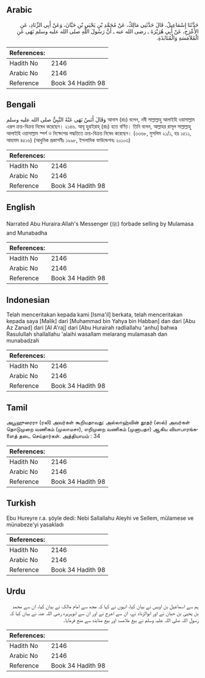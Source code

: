 ## Arabic


<div dir="rtl" lang="ar" style={{fontSize:'larger',backgroundColor:'#f8f9fa',padding:20}}>
حَدَّثَنَا إِسْمَاعِيلُ، قَالَ حَدَّثَنِي مَالِكٌ، عَنْ مُحَمَّدِ بْنِ يَحْيَى بْنِ حَبَّانَ، وَعَنْ أَبِي الزِّنَادِ، عَنِ الأَعْرَجِ، عَنْ أَبِي هُرَيْرَةَ ـ رضى الله عنه ـ أَنَّ رَسُولَ اللَّهِ صلى الله عليه وسلم نَهَى عَنِ الْمُلاَمَسَةِ وَالْمُنَابَذَةِ‏.‏
</div>
<div style={{backgroundColor:'#f8f9fa',padding:20, marginBottom: 10}}><table> <thead> <tr> <th>References:</th> <th></th> </tr> </thead> <tbody><tr><td>Hadith No</td><td>2146</td></tr><tr><td>Arabic No</td><td>2146</td></tr><tr><td>Reference</td><td>Book 34 Hadith 98</td></tr></tbody></table></div>

## Bengali


<div dir="ltr" lang="bn" style={{fontSize:'larger',backgroundColor:'#f8f9fa',padding:20}}>
وَقَالَ أَنَسٌ نَهَى عَنْهُ النَّبِيُّ صلى الله عليه وسلم আনাস (রাঃ) বলেন, নবী সাল্লাল্লাহু আলাইহি ওয়াসাল্লাম এরূপ ক্রয়-বিক্রয় নিষেধ করেছেন। ২১৪৬. আবূ হুরাইরাহ্ (রাঃ) হতে বর্ণিত। তিনি বলেন, আল্লাহর রাসূল সাল্লাল্লাহু আলাইহি ওয়াসাল্লাম স্পর্শ ও নিক্ষেপের পদ্ধতিতে ক্রয়-বিক্রয় নিষেধ করেছেন। (৩৩৬৮, মুসলিম ২১/১, হাঃ ১৫১১, আহমাদ ৪৫১৬) (আধুনিক প্রকাশনীঃ ১৯৯৮, ইসলামিক ফাউন্ডেশনঃ ২০১০৩)
</div>
<div style={{backgroundColor:'#f8f9fa',padding:20, marginBottom: 10}}><table> <thead> <tr> <th>References:</th> <th></th> </tr> </thead> <tbody><tr><td>Hadith No</td><td>2146</td></tr><tr><td>Arabic No</td><td>2146</td></tr><tr><td>Reference</td><td>Book 34 Hadith 98</td></tr></tbody></table></div>

## English


<div dir="ltr" lang="en" style={{fontSize:'larger',backgroundColor:'#f8f9fa',padding:20}}>
Narrated Abu Huraira:Allah's Messenger (ﷺ) forbade selling by Mulamasa and Munabadha
</div>
<div style={{backgroundColor:'#f8f9fa',padding:20, marginBottom: 10}}><table> <thead> <tr> <th>References:</th> <th></th> </tr> </thead> <tbody><tr><td>Hadith No</td><td>2146</td></tr><tr><td>Arabic No</td><td>2146</td></tr><tr><td>Reference</td><td>Book 34 Hadith 98</td></tr></tbody></table></div>

## Indonesian


<div dir="ltr" lang="id" style={{fontSize:'larger',backgroundColor:'#f8f9fa',padding:20}}>
Telah menceritakan kepada kami [Isma'il] berkata, telah menceritakan kepada saya [Malik] dari [Muhammad bin Yahya bin Habban] dan dari [Abu Az Zanad] dari [Al A'raj] dari [Abu Hurairah radliallahu 'anhu] bahwa Rasulullah shallallahu 'alaihi wasallam melarang mulamasah dan munabadzah
</div>
<div style={{backgroundColor:'#f8f9fa',padding:20, marginBottom: 10}}><table> <thead> <tr> <th>References:</th> <th></th> </tr> </thead> <tbody><tr><td>Hadith No</td><td>2146</td></tr><tr><td>Arabic No</td><td>2146</td></tr><tr><td>Reference</td><td>Book 34 Hadith 98</td></tr></tbody></table></div>

## Tamil


<div dir="ltr" lang="ta" style={{fontSize:'larger',backgroundColor:'#f8f9fa',padding:20}}>
அபூஹுரைரா (ரலி) அவர்கள் கூறியதாவது: அல்லாஹ்வின் தூதர் (ஸல்) அவர்கள் தொடுமுறை வணிகம் (முலாமசா), எறிமுறை வணிகம் (முனாபதா) ஆகிய வியாபாரங்களைத் தடை செய்தார்கள். அத்தியாயம் : 34
</div>
<div style={{backgroundColor:'#f8f9fa',padding:20, marginBottom: 10}}><table> <thead> <tr> <th>References:</th> <th></th> </tr> </thead> <tbody><tr><td>Hadith No</td><td>2146</td></tr><tr><td>Arabic No</td><td>2146</td></tr><tr><td>Reference</td><td>Book 34 Hadith 98</td></tr></tbody></table></div>

## Turkish


<div dir="ltr" lang="tr" style={{fontSize:'larger',backgroundColor:'#f8f9fa',padding:20}}>
Ebu Hureyre r.a. şöyle dedi: Nebi Sallallahu Aleyhi ve Sellem, mülamese ve münabeze'yi yasakladı
</div>
<div style={{backgroundColor:'#f8f9fa',padding:20, marginBottom: 10}}><table> <thead> <tr> <th>References:</th> <th></th> </tr> </thead> <tbody><tr><td>Hadith No</td><td>2146</td></tr><tr><td>Arabic No</td><td>2146</td></tr><tr><td>Reference</td><td>Book 34 Hadith 98</td></tr></tbody></table></div>

## Urdu


<div dir="rtl" lang="ur" style={{fontSize:'larger',backgroundColor:'#f8f9fa',padding:20}}>
ہم سے اسماعیل بن اویس نے بیان کیا، انہوں نے کہا کہ مجھ سے امام مالک نے بیان کیا، ان سے محمد بن یحییٰ بن حبان نے اور ابوالزناد نے، ان سے اعرج نے اور ان سے ابوہریرہ رضی اللہ عنہ نے بیان کیا کہ رسول اللہ صلی اللہ علیہ وسلم نے بیع ملامسۃ اور بیع منابذہ سے منع فرمایا۔
</div>
<div style={{backgroundColor:'#f8f9fa',padding:20, marginBottom: 10}}><table> <thead> <tr> <th>References:</th> <th></th> </tr> </thead> <tbody><tr><td>Hadith No</td><td>2146</td></tr><tr><td>Arabic No</td><td>2146</td></tr><tr><td>Reference</td><td>Book 34 Hadith 98</td></tr></tbody></table></div>